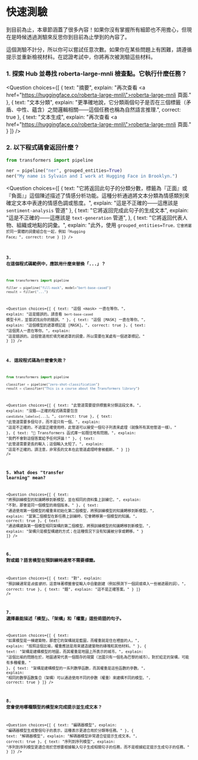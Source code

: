 <!-- DISABLE-FRONTMATTER-SECTIONS -->

# 快速測驗

<CourseFloatingBanner
    chapter={1}
    classNames="absolute z-10 right-0 top-0"
/>

到目前為止，本章節涵蓋了很多內容！如果你沒有掌握所有細節也不用擔心，但現在是時候透過測驗來反思你到目前為止學到的內容了。

這個測驗不計分，所以你可以嘗試任意次數。如果你在某些問題上有困難，請遵循提示並重新檢視材料。在認證考試中，你將再次被測驗這些材料。

### 1. 探索 Hub 並尋找 roberta-large-mnli 檢查點。它執行什麼任務？

<Question
	choices={[
		{
			text: "摘要",
			explain: "再次查看 <a href=\"https://huggingface.co/roberta-large-mnli\">roberta-large-mnli 頁面</a>."
		},
		{
			text: "文本分類",
			explain: "更準確地說，它分類兩個句子是否在三個標籤（矛盾、中性、蘊含）之間邏輯相關——這個任務也稱為自然語言推理</em>.",
			correct: true
		},
		{
			text: "文本生成",
			explain: "再次查看 <a href=\"https://huggingface.co/roberta-large-mnli\">roberta-large-mnli 頁面</a>."
		}
	]}
/>

### 2. 以下程式碼會返回什麼？

```py
from transformers import pipeline

ner = pipeline("ner", grouped_entities=True)
ner("My name is Sylvain and I work at Hugging Face in Brooklyn.")
```

<Question
	choices={[
		{
			text: "它將返回此句子的分類分數，標籤為『正面』或『負面』」這個陳述描述了情感分析功能。這種分析通過將文本分類為情感類別來確定文本中表達的情感色調或態度。",
			explain: "這是不正確的——這應該是 <code>sentiment-analysis</code> 管道"
		},
		{
			text: "它將返回完成此句子的生成文本",
			explain: "這是不正確的——這應該是 <code>text-generation</code> 管道",
		},
		{
			text: "它將返回代表人物、組織或地點的詞彙。",
			explain: "此外，使用 <code>grouped_entities=True<code>，它會將屬於同一實體的詞彙組合在一起，例如『Hugging Face』",
			correct: true
		}
	]}
/>

### 3. 在這個程式碼範例中，應該用什麼來替換「...」？

```py
from transformers import pipeline

filler = pipeline("fill-mask", model="bert-base-cased")
result = filler("...")
```

<Question
	choices={[
		{
			text: "這個 &#60;mask> 一直在等你。",
			explain: "這是錯誤的。請查看 <code>bert-base-cased</code> 模型卡片，並嘗試找出你的錯誤。"
		},
		{
			text: "這個 [MASK] 一直在等你。",
			explain: "這個模型的遮罩標記是 [MASK]。",
			correct: true
		},
		{
			text: "這個男人一直在等你。",
			explain: "這是錯誤的。這個管道用於填充被遮罩的詞彙，所以需要在某處有一個遮罩標記。"
		}
	]}
/>

### 4. 這段程式碼為什麼會失敗？

```py
from transformers import pipeline

classifier = pipeline("zero-shot-classification")
result = classifier("This is a course about the Transformers library")
```

<Question
	choices={[
		{
			text: "此管道需要提供標籤來分類這段文本。",
			explain: "沒錯——正確的程式碼需要包含 <code>candidate_labels=[...]</code>。",
			correct: true
		},
		{
			text: "此管道需要多個句子，而不是只有一個。",
			explain: "這是不正確的，不過當正確使用時，此管道可以接受一個句子列表來處理（就像所有其他管道一樣）。"
		},
		{
			text: "🤗 Transformers 函式庫一如既往地有問題。",
			explain: "我們不會對這個答案給予任何評論！"
		},
		{
			text: "此管道需要更長的輸入；這個輸入太短了。",
			explain: "這是不正確的。請注意，非常長的文本在此管道處理時會被截斷。"
		}
	]}
/>

### 5. What does "transfer learning" mean?

<Question
	choices={[
		{
			text: "將預訓練模型的知識轉移到新模型，並在相同的資料集上訓練它。",
			explain: "不對，那會是同一個模型的兩個版本。"
		},
		{
			text: "通過使用第一個模型的權重來初始化第二個模型，將預訓練模型的知識轉移到新模型。",
			explain: "當第二個模型在新任務上訓練時，它會轉移第一個模型的知識。",
			correct: true
		},
		{
			text: "通過構建與第一個模型相同架構的第二個模型，將預訓練模型的知識轉移到新模型。",
			explain: "架構只是模型構建的方式；在這種情況下沒有知識被分享或轉移。"
		}
	]}
/>

### 6. 對或錯？語言模型在預訓練時通常不需要標籤。

<Question
	choices={[
		{
			text: "對",
			explain: "預訓練通常是<em>自監督的</em>，這意味著標籤會從輸入中自動創建（例如預測下一個詞或填入一些被遮蔽的詞）。",
			correct: true
		},
		{
			text: "錯",
			explain: "這不是正確答案。"
		}
	]}
/>

### 7. 選擇最能描述「模型」、「架構」和「權重」這些術語的句子。

<Question
	choices={[
		{
			text: "如果模型是一棟建築物，那麼它的架構就是藍圖，而權重就是住在裡面的人。",
			explain: "按照這個比喻，權重應該是用來建造建築物的磚塊和其他材料。"
		},
		{
			text: "架構是建構模型的地圖，而其權重是地圖上所表示的城市。",
			explain: "這個比喻的問題在於，地圖通常代表一個既存的現實（法國只有一個名為巴黎的城市）。對於給定的架構，可能有多種權重。"
		},
		{
			text: "架構是建構模型的一系列數學函數，而其權重是這些函數的參數。",
			explain: "相同的數學函數集合（架構）可以通過使用不同的參數（權重）來建構不同的模型。",
			correct: true
		}
	]}
/>

### 8. 您會使用哪種類型的模型來完成提示並生成文本？

<Question
	choices={[
		{
			text: "編碼器模型",
			explain: "編碼器模型生成整個句子的表示，這種表示更適合用於分類等任務。"
		},
		{
			text: "解碼器模型",
			explain: "解碼器模型非常適合從提示生成文本。",
			correct: true
		},
		{
			text: "序列到序列模型",
			explain: "序列到序列模型更適合用於您想要根據輸入句子生成相關句子的任務，而不是根據給定提示生成句子的任務。"
		}
	]}
/>

